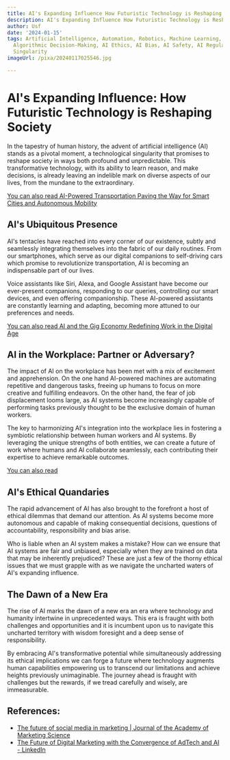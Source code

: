 ```yaml
---
title: AI's Expanding Influence How Futuristic Technology is Reshaping Society
description: AI's Expanding Influence How Futuristic Technology is Reshaping Society
author: Usf
date: '2024-01-15'
tags: Artificial Intelligence, Automation, Robotics, Machine Learning, Data Science,
  Algorithmic Decision-Making, AI Ethics, AI Bias, AI Safety, AI Regulation, Transhumanism,
  Singularity
imageUrl: /pixa/20240117025546.jpg

---
```

# AI's Expanding  Influence: How Futuristic Technology is Reshaping Society

In the tapestry of human history, the advent of artificial intelligence (AI) stands as a pivotal moment, a technological singularity that promises to reshape society in ways both profound and unpredictable.  This transformative  technology, with its ability to learn reason, and make decisions, is already leaving an indelible mark on diverse aspects of our lives, from the mundane to the extraordinary.

[You can also read AI-Powered Transportation  Paving the Way for Smart Cities  and  Autonomous Mobility](AI-Powered%20Transportation%20Paving%20the%20Way%20for%20Smart%20Cities%20and%20Autonomous%20Mobility)


## AI's Ubiquitous Presence

AI's tentacles have reached into every corner  of our existence, subtly and seamlessly integrating themselves  into the fabric of our daily  routines. From our smartphones, which serve as our digital companions to self-driving cars which promise to revolutionize transportation, AI is  becoming an indispensable part of our lives.

Voice assistants like Siri, Alexa, and  Google Assistant have become our ever-present companions, responding to  our queries, controlling our  smart devices, and even  offering companionship. These  AI-powered assistants are constantly learning and adapting, becoming more attuned to our preferences and needs.

[You can also read AI and  the Gig Economy Redefining  Work in the Digital Age](AI%20and%20the%20Gig%20Economy%20Redefining%20Work%20in%20the%20Digital%20Age)


## AI in the Workplace: Partner or Adversary?

The impact of AI on the workplace has  been met with a mix of excitement and apprehension. On the one hand AI-powered machines are automating repetitive and dangerous tasks, freeing up humans to focus  on more creative and fulfilling endeavors. On the other hand, the  fear of job displacement looms  large, as AI systems become increasingly capable of performing tasks previously thought to be the exclusive domain  of human workers.

The key to harmonizing AI's integration into the workplace lies in  fostering a  symbiotic relationship between human workers and AI systems. By leveraging the unique strengths of both entities, we can create a future of work where humans and AI collaborate seamlessly, each contributing their expertise  to achieve remarkable outcomes.

[You  can also  read ]()


## AI's Ethical Quandaries

The rapid advancement  of  AI has also brought to the forefront a host of ethical dilemmas that demand our attention. As AI systems become  more autonomous and capable of making  consequential decisions,  questions of accountability, responsibility and  bias arise.

Who is liable  when  an AI system makes a mistake? How can we ensure that  AI systems are fair and unbiased, especially when they  are  trained on data that may be inherently prejudiced? These  are just a few of the thorny ethical issues that  we must grapple with as  we navigate the uncharted waters of AI's expanding influence.

## The Dawn of a New Era

The rise of AI marks  the dawn of a new era an era where technology and humanity intertwine in unprecedented ways. This era is fraught with both challenges and opportunities and it is incumbent  upon  us to navigate  this uncharted territory with wisdom foresight and a deep  sense  of responsibility.

By embracing AI's  transformative potential while  simultaneously addressing its ethical implications we can forge a future where technology augments human capabilities empowering us to transcend  our limitations and achieve heights  previously unimaginable. The journey ahead is fraught with challenges but the rewards, if we tread carefully and wisely, are immeasurable.

## References:
- [The future of social media in marketing | Journal of the Academy of Marketing Science](https://link.springer.com/article/10.1007/s11747-019-00695-1)
- [The Future of Digital Marketing with the Convergence of AdTech and AI - LinkedIn](https://www.linkedin.com/pulse/future-digital-marketing-convergence-adtech-ai-afntz?trk=organization_guest_main-feed-card_feed-article-content)
